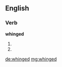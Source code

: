 ==English==

===Verb===
'''whinged'''

# {{en-past of|whing}}
# {{en-past of|whinge}}

[[de:whinged]]
[[mg:whinged]]
